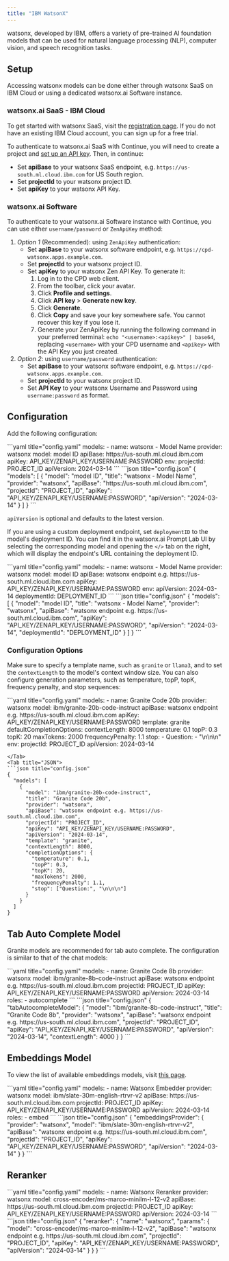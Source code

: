 ```yaml
---
title: "IBM WatsonX"
---
```


watsonx, developed by IBM, offers a variety of pre-trained AI foundation models that can be used for natural language processing (NLP), computer vision, and speech recognition tasks.

## Setup

Accessing watsonx models can be done either through watsonx SaaS on IBM Cloud or using a dedicated watsonx.ai Software instance.

### watsonx.ai SaaS - IBM Cloud

To get started with watsonx SaaS, visit the [registration page](https://dataplatform.cloud.ibm.com/registration/stepone?context=wx). If you do not have an existing IBM Cloud account, you can sign up for a free trial.

To authenticate to watsonx.ai SaaS with Continue, you will need to create a project and [set up an API key](https://www.ibm.com/docs/en/mas-cd/continuous-delivery?topic=cli-creating-your-cloud-api-key). Then, in continue:

- Set **apiBase** to your watsonx SaaS endpoint, e.g. `https://us-south.ml.cloud.ibm.com` for US South region.
- Set **projectId** to your watsonx project ID.
- Set **apiKey** to your watsonx API Key.

### watsonx.ai Software

To authenticate to your watsonx.ai Software instance with Continue, you can use either `username/password` or `ZenApiKey` method:

1. _Option 1_ (Recommended): using `ZenApiKey` authentication:
   - Set **apiBase** to your watsonx software endpoint, e.g. `https://cpd-watsonx.apps.example.com`.
   - Set **projectId** to your watsonx project ID.
   - Set **apiKey** to your watsonx Zen API Key. To generate it:
     1. Log in to the CPD web client.
     2. From the toolbar, click your avatar.
     3. Click **Profile and settings**.
     4. Click **API key** > **Generate new key**.
     5. Click **Generate**.
     6. Click **Copy** and save your key somewhere safe. You cannot recover this key if you lose it.
     7. Generate your ZenApiKey by running the following command in your preferred terminal: `echo "<username>:<apikey>" | base64`, replacing `<username>` with your CPD username and `<apikey>` with the API Key you just created.
2. _Option 2_: using `username/password` authentication:
   - Set **apiBase** to your watsonx software endpoint, e.g. `https://cpd-watsonx.apps.example.com`.
   - Set **projectId** to your watsonx project ID.
   - Set **API Key** to your watsonx Username and Password using `username:password` as format.

## Configuration

Add the following configuration:

<Tabs>
	<Tab title="YAML">
  ```yaml title="config.yaml"
  models:
    - name: watsonx - Model Name
      provider: watsonx
      model: model ID
      apiBase: https://us-south.ml.cloud.ibm.com
      apiKey: API_KEY/ZENAPI_KEY/USERNAME:PASSWORD
      env:
        projectId: PROJECT_ID
        apiVersion: 2024-03-14
  ```
	</Tab>
	<Tab title="JSON">
	```json title="config.json"
  {
		"models": [
		  {
		    "model": "model ID",
		    "title": "watsonx - Model Name",
		    "provider": "watsonx",
		    "apiBase": "https://us-south.ml.cloud.ibm.com",
		    "projectId": "PROJECT_ID",
		    "apiKey": "API_KEY/ZENAPI_KEY/USERNAME:PASSWORD",
		    "apiVersion": "2024-03-14"
		  }
		]
  }
	```
	</Tab>
</Tabs>

`apiVersion` is optional and defaults to the latest version.

If you are using a custom deployment endpoint, set `deploymentID` to the model's deployment ID. You can find it in the watsonx.ai Prompt Lab UI by selecting the corresponding model and opening the `</>` tab on the right, which will display the endpoint's URL containing the deployment ID.

<Tabs>
    <Tab title="YAML">
    ```yaml title="config.yaml"
    models:
      - name: watsonx - Model Name
        provider: watsonx
        model: model ID
        apiBase: watsonx endpoint e.g. https://us-south.ml.cloud.ibm.com
        apiKey: API_KEY/ZENAPI_KEY/USERNAME:PASSWORD
        env:
          apiVersion: 2024-03-14
          deploymentId: DEPLOYMENT_ID
    ```
    </Tab>
    <Tab title="JSON">
    ```json title="config.json"
    {
      "models": [
        {
          "model": "model ID",
          "title": "watsonx - Model Name",
          "provider": "watsonx",
          "apiBase": "watsonx endpoint e.g. https://us-south.ml.cloud.ibm.com",
          "apiKey": "API_KEY/ZENAPI_KEY/USERNAME:PASSWORD",
          "apiVersion": "2024-03-14",
          "deploymentId": "DEPLOYMENT_ID"
        }
      ]
    }
    ```
    </Tab>
</Tabs>

### Configuration Options

Make sure to specify a template name, such as `granite` or `llama3`, and to set the `contextLength` to the model's context window size.
You can also configure generation parameters, such as temperature, topP, topK, frequency penalty, and stop sequences:

<Tabs>
  <Tab title="YAML">
  ```yaml title="config.yaml"
  models:
    - name: Granite Code 20b
      provider: watsonx
      model: ibm/granite-20b-code-instruct
      apiBase: watsonx endpoint e.g. https://us-south.ml.cloud.ibm.com
      apiKey: API_KEY/ZENAPI_KEY/USERNAME:PASSWORD
      template: granite
      defaultCompletionOptions:
        contextLength: 8000
        temperature: 0.1
        topP: 0.3
        topK: 20
        maxTokens: 2000
        frequencyPenalty: 1.1
        stop:
          - Question:
          - "\n\n\n"
      env:
        projectId: PROJECT_ID
        apiVersion: 2024-03-14
        
  ```
  </Tab>
  <Tab title="JSON">
  ```json title="config.json"
  {
    "models": [
      {
        "model": "ibm/granite-20b-code-instruct",
        "title": "Granite Code 20b",
        "provider": "watsonx",
        "apiBase": "watsonx endpoint e.g. https://us-south.ml.cloud.ibm.com",
        "projectId": "PROJECT_ID",
        "apiKey": "API_KEY/ZENAPI_KEY/USERNAME:PASSWORD",
        "apiVersion": "2024-03-14",
        "template": "granite",
        "contextLength": 8000,
        "completionOptions": {
          "temperature": 0.1,
          "topP": 0.3,
          "topK": 20,
          "maxTokens": 2000,
          "frequencyPenalty": 1.1,
          "stop": ["Question:", "\n\n\n"]
        }
      }
    ]
  }
  ```
  </Tab>
</Tabs>

## Tab Auto Complete Model

Granite models are recommended for tab auto complete. The configuration is similar to that of the chat models:

<Tabs>
	<Tab title="YAML">
  ```yaml title="config.yaml"
  models:
    - name: Granite Code 8b
      provider: watsonx
      model: ibm/granite-8b-code-instruct
      apiBase: watsonx endpoint e.g. https://us-south.ml.cloud.ibm.com
      projectId: PROJECT_ID
      apiKey: API_KEY/ZENAPI_KEY/USERNAME:PASSWORD
      apiVersion: 2024-03-14
      roles:
        - autocomplete
  ```
	</Tab>
	<Tab title="JSON">
  ```json title="config.json"
  {
    "tabAutocompleteModel": {
      "model": "ibm/granite-8b-code-instruct",
      "title": "Granite Code 8b",
      "provider": "watsonx",
      "apiBase": "watsonx endpoint e.g. https://us-south.ml.cloud.ibm.com",
      "projectId": "PROJECT_ID",
      "apiKey": "API_KEY/ZENAPI_KEY/USERNAME:PASSWORD",
      "apiVersion": "2024-03-14",
      "contextLength": 4000
    }
  }
  ```
	</Tab>
</Tabs>

## Embeddings Model

To view the list of available embeddings models, visit [this page](https://dataplatform.cloud.ibm.com/docs/content/wsj/analyze-data/fm-models-embed.html?context=wx&pos=2#ibm-provided).

<Tabs>
	<Tab title="YAML">
  ```yaml title="config.yaml"
  models:
    - name: Watsonx Embedder
      provider: watsonx
      model: ibm/slate-30m-english-rtrvr-v2
      apiBase: https://us-south.ml.cloud.ibm.com
      projectId: PROJECT_ID
      apiKey: API_KEY/ZENAPI_KEY/USERNAME:PASSWORD
      apiVersion: 2024-03-14
      roles:
        - embed
  ```
	</Tab>
	<Tab title="JSON">
  ```json title="config.json"
  {
    "embeddingsProvider": {
      "provider": "watsonx",
      "model": "ibm/slate-30m-english-rtrvr-v2",
      "apiBase": "watsonx endpoint e.g. https://us-south.ml.cloud.ibm.com",
      "projectId": "PROJECT_ID",
      "apiKey": "API_KEY/ZENAPI_KEY/USERNAME:PASSWORD",
      "apiVersion": "2024-03-14"
    }
  }
  ```
	</Tab>
</Tabs>

## Reranker

<Tabs>
	<Tab title="YAML">
  ```yaml title="config.yaml"
  models:
    - name: Watsonx Reranker
      provider: watsonx
      model: cross-encoder/ms-marco-minilm-l-12-v2
      apiBase: https://us-south.ml.cloud.ibm.com
      projectId: PROJECT_ID
      apiKey: API_KEY/ZENAPI_KEY/USERNAME:PASSWORD
      apiVersion: 2024-03-14
  ```
	</Tab>
	<Tab title="JSON">
  ```json title="config.json"
  {
    "reranker": {
      "name": "watsonx",
      "params": {
        "model": "cross-encoder/ms-marco-minilm-l-12-v2",
        "apiBase": "watsonx endpoint e.g. https://us-south.ml.cloud.ibm.com",
        "projectId": "PROJECT_ID",
        "apiKey": "API_KEY/ZENAPI_KEY/USERNAME:PASSWORD",
        "apiVersion": "2024-03-14"
      }
    }
  }
  ```
	</Tab>
</Tabs>
